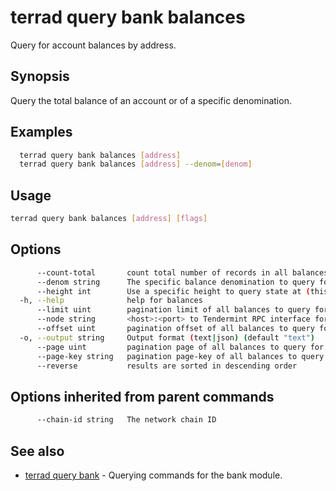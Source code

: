 # terrad query bank balances

Query for account balances by address.

## Synopsis

Query the total balance of an account or of a specific denomination.

## Examples

```sh Terrad
  terrad query bank balances [address]
  terrad query bank balances [address] --denom=[denom]
```

## Usage

```sh Terrad
terrad query bank balances [address] [flags]
```

## Options

```sh Terrad
      --count-total       count total number of records in all balances to query for
      --denom string      The specific balance denomination to query for
      --height int        Use a specific height to query state at (this can error if the node is pruning state)
  -h, --help              help for balances
      --limit uint        pagination limit of all balances to query for (default 100)
      --node string       <host>:<port> to Tendermint RPC interface for this chain (default "tcp://localhost:26657")
      --offset uint       pagination offset of all balances to query for
  -o, --output string     Output format (text|json) (default "text")
      --page uint         pagination page of all balances to query for. This sets offset to a multiple of limit (default 1)
      --page-key string   pagination page-key of all balances to query for
      --reverse           results are sorted in descending order
```

## Options inherited from parent commands

```sh Terrad
      --chain-id string   The network chain ID
```

## See also

* [terrad query bank](./terrad_query_bank.mdx)	 - Querying commands for the bank module.



